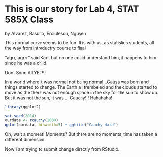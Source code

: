 This is our story for Lab 4, STAT 585X Class
====
by Alvarez, Basulto, Erciulescu, Nguyen

This normal curve seems to be fun. It is with us, as statistics students, all the way from introductry course to final 

"agrr, agrrr" said Karl, but no one could understand him, it happens to him since he was a child

Dont Sync All YET!!!

In a world where it was normal not being normal...Gauss was born and things started to change. The Earth all trembeled and the clouds started to move as the there was not enough space in the sky for the sun to show up. But it was not the sun, it was ... Cauchy!!! Hahahaha!

```r
library(ggplot2)

set.seed(2014)
ourdata <- rcauchy(1000)
qplot(ourdata, binwidth=5) + ggtitle("Cauchy data")
```

Oh, wait a moment! Moments? But there are no moments, time has taken a different dimension. 

Now I am trying to submit  change directly from RStudio.

